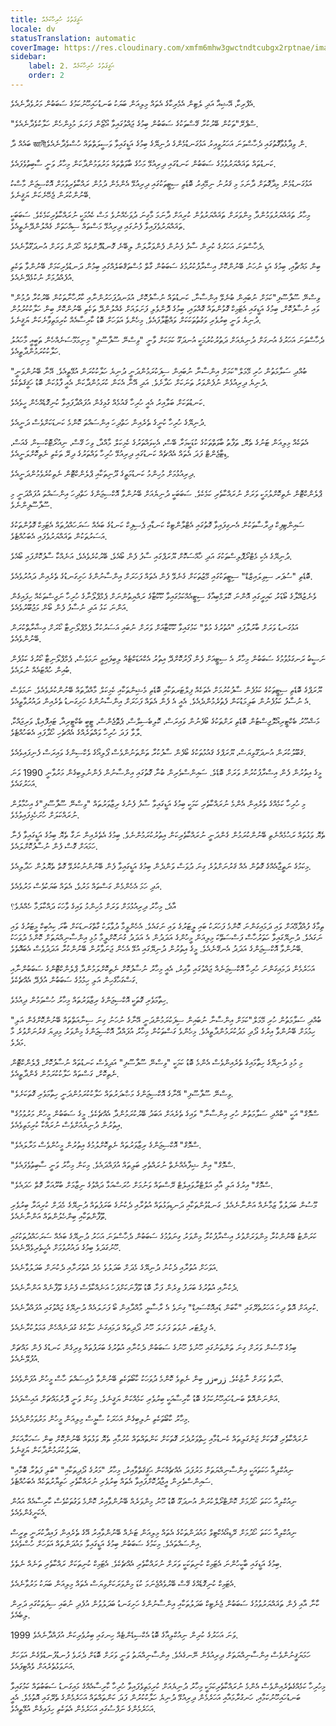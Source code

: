 ```yaml
---
title: ޙަޤީޤަތުގެ ހުރިހާކަމެއް
locale: dv
statusTranslation: automatic
coverImage: https://res.cloudinary.com/xmfm6mhw3gwctndtcubgx2rptnae/image/upload/v1741354419/small_cover_la_gran_rebelion_28716e29d2.webp
sidebar:
    label: 2. ޙަޤީޤަތުގެ ހުރިހާކަމެއް
    order: 2
---
```

އެފްރިކާ، އޭޝިއާ އަދި ލެޓިން އެމެރިކާގެ އެތައް މިލިއަން ބަޔަކު ބަނޑުހައިހޫނުކަމުގެ ސަބަބުން މަރުވެދާނެއެވެ.

"ސްޕްރޭ"ތަކުން ބޭރުކުރާ ގޭސްތަކުގެ ސަބަބުން ބިމުގެ ޖައްވުގައިވާ އޯޒޯން ފަށަލަ މުޅިންހެން ހަލާކުވެދާނެއެވެ.

ބައެއް ދާ জ্ঞানীން ވިދާޅުވާގޮތުގައި ދެހާސްވަނަ އަހަރުވީއިރު އަޅުގަނޑުމެންގެ ދުނިޔޭގެ ބިމުގެ އަޑީގައިވާ ވަސީލަތްތައް ހުސްވެދާނެއެވެ.

ކަނޑުތައް ތަޣައްޔަރުވުމުގެ ސަބަބުން ކަނޑުގައި ދިރިއުޅޭ މަހުގެ ބާވަތްތައް މަރުވަމުންދާކަން މިހާރު ވަނީ ސާބިތުވެފައެވެ.

އަޅުގަނޑުމެން މިދާގޮތަށް ދާނަމަ މި ޤަރުނު ނިމޭއިރު ބޮޑެތި ސިޓީތަކުގައި ދިރިއުޅޭ އެންމެން ދުމުން ރައްކާތެރިވުމަށް އޮކްސިޖަން މާސްކު ބޭނުންކުރަން ޖެހޭނެކަން ޔަޤީނެވެ.

މިހާރު ތަޣައްޔަރުވަމުންދާ މިންވަރަށް ތަޣައްޔަރުވުން ކުރިއަށް ދާނަމަ މާގިނަ ދުވަހެއްނުވެ މަސް ކެއުމަކީ ނުރައްކާތެރިކަމެކެވެ. ސަބަބަކީ ތަޣައްޔަރުވެފައިވާ ފެނުގައި ދިރިއުޅޭ މަސްތައް ސިއްހަތަށް ގެއްލުންދޭނެތީއެވެ.

ދެހާސްވަނަ އަހަރުގެ ކުރިން ސާފު ފެނުން ފެންވަރާލަން ލިބޭނެ ގޮނޑުދޮށްތައް ހޯދަން ވަރަށް އުނދަގޫވާނެއެވެ.

ބިން މައްޗާއި، ބިމުގެ އަޑި ނުހަނު ބޭނުންކޮށް އިސްރާފުކުރުމުގެ ސަބަބުން ގާތް މުސްތަޤްބަލެއްގައި ބިމުން ދަނޑުވެރިކަމަށް ބޭނުންވާ ތަކެތި އުފެއްދުމަށް ނުކުޅެދޭނެއެވެ.

"ވިސްނޭ ސޫފާސޫފި"ކަމަށް ނުބައިން ބުނެވޭ އިންސާނާ، ކަނޑުތައް ނުސާފުކޮށް، އުޅަނދުފަހަރުންނާއި ކާރުހާނާތަކުން ބޭރުކުރާ ދުމުން ވައި ނުސާފުކޮށް، ބިމުގެ އަޑީގައި އެޓަމިކް ގޮވުންތައް ގޮއްވައި، ބިމުގެ ދޮންވެލި ފަށަލައަށް ގެއްލުންދޭ ތަކެތި ބޭނުންކޮށް ބިން ހަލާކުކުރުމުން ދުނިޔެ ވަނީ ބިރުވެރި ވަގުތުތަކަކަށް ވައްޓާލާފައެވެ. މިހެންވެ އަވަހަށް ބޮޑު ކާރިސާއެއް ކުރިމަތިވާނެކަން ޔަޤީނެވެ.

ދެހާސްވަނަ އަހަރުގެ އުނގަށް ދުނިޔެއަށް ދަތުރުކުރުމަކީ އުނދަގޫ ކަމަކަށް ވާނީ "ވިސްނޭ ސޫފާސޫފި" މިނިމަމޫސަނެއްހެން ތަބީއީ މާހައުލު ހަލާކުކުރަމުންދާތީއެވެ.

"ބުއްދި ސަލާމަތުން ހުރި މޭމަލް"ކަމަށް އިންސާނާ ނުބައިން ސިފަކުރަމުންދަނީ ދުނިޔެ ހަލާކުކުރަން އުޅޭތީއެވެ. އޭނާ ބޭނުންވަނީ ދުނިޔެ ދިރިއުޅެން ނުފެންވަރު ތަނަކަށް ހަދާށެވެ. އަދި އޭނާ އެކަން ކުރަމުންދާކަން އެއީ ފާޅުކަން ބޮޑު ހަޤީޤަތެކެވެ.

ކަނޑުތަކަށް ބަލާއިރު އެއީ ހުރިހާ ޤައުމެއް ގުޅިގެން އުފައްދާފައިވާ ކުނިގޮޑެއްހެން ހީވެއެވެ.

ދުނިޔޭގެ ހުރިހާ ކުނީގެ ތެރެއިން ހަތްދިހަ އިންސައްތަ ކޮންމެ ކަނޑަކަށްވެސް ދަނީއެވެ.

އެތަކެއް މިލިއަން ޓަނުގެ ތެޔޮ، ތަފާތު ބާވަތްތަކުގެ ކުޑަކީމަރާ ބޭސް، އެކިވައްތަރުގެ ކެމިކަލް މާއްދާ، ވިހަ ގޭސް، ނިއުރޯޓޮކްސިން ގެއަސް، ޑިޓާޖެންޓް ފަދަ އެތައް އެއްޗެއް ކަނޑުގައި ދިރިއުޅޭ ހުރިހާ ވައްތަރުގެ ދިރޭ ތަކެތި ނެތިކޮށްލަނީއެވެ.

ދިރިއުޅުމަށް މުހިންމު ކަނޑުމަތީގެ ދޫނިތަކާއި ޕްލެންކްޓޮން ނެތިކުރެވެމުންދަނީއެވެ.

ޕްލެންކްޓޮން ނެތިކޮށްލުމަކީ ވަރަށް ނުރައްކާތެރި ކަމެކެވެ. ސަބަބަކީ ދުނިޔެއަށް ބޭނުންވާ އޮކްސިޖަންގެ ހަތްދިހަ އިންސައްތަ އުފައްދަނީ މި ސޫފާސޫފިންނެވެ.

ސައިންޓިފިކް ދިރާސާތަކުން އެނގިފައިވާ ގޮތުގައި އެޓްލާންޓިކް ކަނޑާއި ޕެސިފިކް ކަނޑުގެ ބައެއް ސަރަހައްދުތައް އެޓަމިކް ގޮވުންތަކުގެ އަސަރުތަކުން ތަޣައްޔަރުވެފައި އެބަހުއްޓެވެ.

ދުނިޔޭގެ އެކި މެޓްރޯޕޮލިސްތަކުގަ އަދި ޚާއްސަކޮށް ޔޫރަޕްގައި ސާފު ފެން ބޯއެވެ، ބޭރުކުރެވެއެވެ، އަނެއްކާ ސާފުކޮށްފައި ބޯއެވެ.

ބޮޑެތި "ސުޕަރ ސިވިލައިޒްޑް" ސިޓީތަކުގައި މޭޒުތަކަށް ގެނެވޭ ފެން އެތައް ފަހަރަށް އިންސާނުންގެ ހަށިގަނޑުގެ ތެރެއިން ދައުރުވެއެވެ.

ވެނެޒުއޭލާގެ ބޯޑަރު ކައިރީގައި އޮންނަ ކޮލަމްބިއާގެ ސިޓީއެއްކަމުގައިވާ ކޫކޫޓާގެ ރައްޔިތުންނަށް ޕެމްޕްލޯނާގެ ހުރިހާ ނަޖިސްތަކެއް ހިފައިގެން އަންނަ ކަޅު އަދި ނުސާފު ފެން ބޯން މަޖުބޫރުވެއެވެ.

އަޅުގަނޑު ވަރަށް ބާރުލާފައި "އުތުރުގެ މުތް" ކަމުގައިވާ ކޫކޫޓާއަށް ވަރަށް ނުބައި އަސަރުކުރާ ޕެމްޕްލޯނިޓާ ކޯރަށް އިޝާރާތްކުރަން ބޭނުންވެއެވެ.

ނަސީބު ރަނގަޅުވުމުގެ ސަބަބުން މިހާރު އެ ސިޓީއަށް ފެން ފޯރުކޮށްދޭ އިތުރު އެކްއަޑަކްޓެއް ލިބިފައިވީ ނަމަވެސް، ޕެމްޕްލޯނިޓާ ކޯރުގެ ކަޅުފެން ބުއިން ހުއްޓައެއް ނުލައެވެ.

ޔޫރަޕްގެ ބޮޑެތި ސިޓީތަކުގެ ކަޅުފެން ސާފުކުރުމަށް އެތަކެއް ފިލްޓަރތަކާއި ބޮޑެތި މެޝިންތަކާއި ކެމިކަލް މާއްދާތައް ބޭނުންކުރެވެއެވެ. ނަމަވެސް އެ ނުސާފު ކަޅުފެނުން ބަލިމަޑުކަން ފެތުރެމުންދެއެވެ. އެއީ އެ ފެން އެތައް ފަހަރަށް އިންސާނުންގެ ހަށިގަނޑު ތެރެއިން ދައުރުވާތީއެވެ.

މަޝްހޫރު ބެކްޓީރިއޯލޮޖިސްޓުން ބޮޑެތި ރަށްތަކުގެ ބޯފެނުން ވައިރަސް، ކޮލިބެސިލްސް، ޕެތޮޖެންސް، ޓީބީ ބެކްޓީރިއާ، ޓައިފޮއިޑް، ވަރިޖައްކާ، ލާވާ ފަދަ ހުރިހާ ވައްތަރެއްގެ އެއްޗެހި ހޯދާފައި އެބަހުއްޓެވެ.

ޤަބޫލުކުރަން އުނދަގޫވިޔަސް، ޔޫރަޕްގެ ޤައުމުތަކުގެ ބޯފެން ސާފުކުރާ ތަންތަނުންވެސް ޕޯލިއޯގެ ވެކްސިންގެ ވައިރަސް ފެނިފައިވެއެވެ.

މީގެ އިތުރުން ފެން އިސްރާފުކުރުން ވަރަށް ބޮޑެވެ. ސައިންސްވެރިން ބުނާ ގޮތުގައި އިންސާނުން ފެންނުލިބިގެން މަރުވާނީ 1990 ވަނަ އަހަރުގައެވެ.

މި ހުރިހާ ކަމެއްގެ ތެރެއިން އެންމެ ނުރައްކާތެރި ކަމަކީ ބިމުގެ އަޑީގައިވާ ސާފު ފެނުގެ ރިޒާވަރުތައް "ވިސްނޭ ސޫފާސޫފި"ގެ އިހުމާލުން ނުރައްކަލަށް ހުށަހެޅިފައިވުމެވެ.

ތެޔޮ ވަޅުތައް ރަޙުމެއްނެތި ބޭނުންކުރަމުން ގެންދަނީ ނުރައްކާތެރިކަން އިތުރުކުރަމުންނެވެ. ބިމުގެ އެތެރެއިން ނަގާ ތެޔޮ ބިމުގެ އަޑީގައިވާ ފެނާ ހަމައަށް ގޮސް ފެން ނުސާފުކޮށްލައެވެ.

މިކަމުގެ ނަތީޖާއެއްގެ ގޮތުން އެއް ޤަރުނަށްވުރެ ގިނަ ދުވަސް ވަންދެން ބިމުގެ އަޑީގައިވާ ފެން ބޭނުންނުކުރެވޭ ގޮތް ތެޔޮލުން ހަދާލިއެވެ.

އަދި ހަމަ އެހެންމެން ގަސްތައް މަރުވެ، އެތައް ބަޔަކުވެސް މަރުވެއެވެ.

އާދެ، މިހާރު ދިރިއުޅުމަށް ވަރަށް މުހިންމު ވައިގެ ވާހަކަ ދައްކާލަމާ ހެއްޔެވެ؟

ތިމާގެ ފުއްޕާމޭއަށް ވައި ދަމައިގަންނަ ކޮންމެ ފަހަރަކު ބައި ލީޓަރުގެ ވައި ނަގައެވެ. އެހެންވީމާ ދުވާލަކު ގާތްގަނޑަކަށް ބާރަ ކިއުބިކް މީޓަރުގެ ވައި ނަގައެވެ. ދުނިޔޭގައިވާ ހަތަރުހާސް ފަސްސަތޭކަ މިލިއަން މީހުންގެ އަދަދުން އެ އަދަދު ގުނަކޮށްލީމާ މުޅި އިންސާނިއްޔަތަށް ކޮންމެ ދުވަހަކު ބޭނުންވާ އޮކްސިޖަންގެ އަދަދު އެނގޭނެއެވެ. މީގެ އިތުރުން ދުނިޔޭގައި އުޅޭ އެހެން ޖަނަވާރުން ބޭނުންކުރާ އަދަދުވެސް އެބައޮތެވެ.

އަހަރެމެން ދަމައިގަންނަ ހުރިހާ އޮކްސިޖަނެއް ޖައްވުގައި ވާއިރު، އެއީ މިހާރު ނުސާފުކޮށް ނެތިކޮށްލަމުންދާ ޕްލެންކްޓޮންގެ ސަބަބުންނާއި ގަސްގަހާގެހިން އަލި ހިމުމުގެ ސަބަބުން އުފެދޭ އެއްޗެކެވެ.

ހިތާމަވެރި ގޮތަކީ އޮކްސިޖަންގެ ރިޒާވަރުތައް މިހާރު ހުސްވަމުން ދިއުމެވެ.

"ބުއްދި ސަލާމަތުން ހުރި މޭމަލް"ކަމަށް އިންސާނާ ނުބައިން ސިފަކުރަމުންދަނީ އޭނާގެ ނުހަނު ގިނަ ސިނާއަތްތައް ބޭނުންކޮށްގެން އަލި ހިމުމަށް ބޭނުންވާ އިރުގެ ދޯދި މަދުކުރަމުންދާތީއެވެ. މިހެންވެ ގަސްތަކުން މިހާރު އުފައްދާ އޮކްސިޖަންގެ މިންވަރު މިދިޔަ ޤަރުނަށްވުރެ މާ މަދެވެ.

މި މުޅި ދުނިޔޭގެ ހިތާމައިގެ ތެރެއިންވެސް އެންމެ ބޮޑު ކަމަކީ "ވިސްނޭ ސޫފާސޫފި" އަދިވެސް ކަނޑުތައް ނުސާފުކޮށް، ޕްލެންކްޓޮން ނެތިކޮށް، ގަސްތައް ހަލާކުކުރަމުން ގެންދާތީއެވެ.

"ވިސްނޭ ސޫފާސޫފި" އޭނާގެ އޮކްސިޖަންގެ މަޞްދަރުތައް ހަލާކުކުރަމުންދަނީ ހިތާމަވެރި ގޮތަކަށެވެ.

"ސްމޮގް" އަކީ "ބުއްދި ސަލާމަތުން ހުރި އިންސާނާ" ވައިގެ ތެރެއަށް އަބަދު ބޭރުކުރަމުންދާ އެއްޗެކެވެ. މީގެ ސަބަބުން މީހުން މަރުވުމުގެ އިތުރުން ދުނިޔެއަށްވެސް ނުރައްކާ ކުރިމަތިވެއެވެ.

"ސްމޮގް" އޮކްސިޖަންގެ ރިޒާވަރުތައް ނެތިކޮށްލުމުގެ އިތުރުން މީހުންވެސް މަރާލައެވެ.

"ސްމޮގް" އިން ޝިފާއެއްނެތް ނުރައްތެރި ބަލިތައް އުފައްދައެވެ. މިކަން މިހާރު ވަނީ ސާބިތުވެފައެވެ.

"ސްމޮގް" އިރުގެ އަލި އާއި އަލްޓްރާވައިލެޓް ރޭސްތައް ވަނުމަށް ހުރަސްއަޅާ ދައްވުގެ ނިޒާމަށް ބުރޫއަރާ ގޮތް ހަދައެވެ.

މޫސުން ބަދަލުވާ ޒަމާނެއް އަންނާނެއެވެ. ގަނޑުވުންތަކާއި ދަނޑިވަޅުތައް އުތުރާއި ދެކުނުގެ ބަރަފުތައް ދުނިޔޭގެ މެދަށް ކުރިއަރާ ބިރުވެރި ތޫފާންތަކާއި ބިންހެލުންތައް އަންނާނެއެވެ.

ކަރަންޓު ބޭނުންކުރާ މިންވަރަށްވުރެ އިސްރާފުކުރާ މިންވަރު ގިނަވުމުގެ ސަބަބުން ދެހާސްވަނަ އަހަރު ދުނިޔޭގެ ބައެއް ސަރަހައްދުތަކުގައި ހޫނުގަދަވެ ބިމުގެ ދައުރުވުމަށް އެހީތެރިވެދޭނެއެވެ.

އަވަހަށް އުތުރާއި ދެކުނު ދުނިޔޭގެ މެދަށް ބަދަލުވެ މެދު އުތުރަށާއި ދެކުނަށް ބަދަލުވާނެއެވެ.

ދެކުނާއި އުތުރުގެ ބަރަފު ވިރެން ފަށާ ބޮޑު ތޫފާނަކަށްފަހު އަނެއްކާވެސް ފެނުގެ ތޫފާނެއް އަންނާނެއެވެ.

ކުރިއަށް އޮތް ދިހަ އަހަރުތެރޭގައި "ކާބަން ޑައިއޮކްސައިޑް" ގިނަވެ އެ ރާސާޔީ މާއްދާއިން ބޯ ފަށަލައެއް ދުނިޔޭގެ ޖައްވުގައި އުފައްދާނެއެވެ.

އެ ފިލްޓަރ ނުވަތަ ފަށަލަ ހޫނު ދޯދިތައް ދަމައިގަނެ ހަލާކުގެ ގުދަނެއްހެން ޢަމަލުކުރާނެއެވެ.

ބިމުގެ މޫސުން ވަރަށް ގިނަ ތަންތަނުގައި ހޫނުވެ ހޫނުގެ ސަބަބުން ދެކުނާއި އުތުރުގެ ބަރަފުތައް ވިރިގެން ކަނޑުގެ ފެން މައްޗަށް އުފުލޭނެއެވެ.

ޙާލަތު ވަރަށް ނާޒުކެވެ. زرބزر ބިން ނެތިވެ ކޮންމެ ދުވަހަކު ކާބޯތަކެތި ބޭނުންވާ ދުއިސައްތަ ހާސް މީހުން އުފަންވެއެވެ.

އަންނަންއޮތް ބަނޑުހައިހޫނުކަމުގެ ބޮޑު ކާރިސާއަކީ ބިރުވެރި ކަމެއްކަން ޔަޤީނެވެ. މިކަން ވަނީ ދޮރުމައްޗަށް އައިސްފައެވެ.

މިހާރު ކާބޯތަކެތި ނުލިބިގެން އަހަރަކު ސާޅީސް މިލިއަން މީހުން މަރުވަމުންދެއެވެ.

ނުރައްކާތެރި ގޮތަކަށް ޖަންގަލިތައް ކެނޑުމާއި ހިތްވަރުދެރަ ގޮތަކަށް ކަންތައްތައް ކުރުމާއި ތެޔޮ ވަޅުތައް ބޭނުންކޮށް ބިން ސަހަރާއަކަށް ބަދަލުކުރަމުންދާކަން ޔަޤީނެވެ.

ނިއުކްލިއާ ހަކަތައަކީ އިންސާނިއްޔަތަށް މަރުފަދަ އެއްޗެއްކަން ޙަޤީޤަތްވާއިރު، މިހާރު "މަރުގެ ދޯދިތަކާއި" "ބަލި ފަތުރާ ބޮމާއި" ސައިންސްވެރިން އީޖާދުކޮށްފައިވާ އެތައް ބިރުވެރި ނުރައްކާތެރި ހަތިޔާރުތަކެއް އެބަހުއްޓެވެ.

ނިއުކްލިއާ ހަކަތަ ހޯދުމަށް ކޮންޓްރޯލްކުރަން އުނދަގޫ ބޮޑު ހޫނު މިންވަރެއް ބޭނުންވާއިރު ކޮންމެ ވަގުތަކުވެސް ކާރިސާއެއް އައުން އެކަށީގެންވެއެވެ.

ނިއުކްލިއާ ހަކަތަ ހޯދުމަށް ރޭޑިއޯއެކްޓިވް މައުދަންތަކުގެ އެތައް މިލިއަން ޓަނެއް ބޭނުންވާއިރު އޭގެ ތެރެއިން ފައިދާކުރަނީ ތިރީސް އިންސައްތައެވެ. މިކަމުގެ ސަބަބުން ބިމުގެ އަޑީގައިވާ މައުދަންތައް އަވަހަށް ހުސްވެއެވެ.

ބިމުގެ އަޑީގައި ބާކީހުންނަ އެޓަމިކް ކުނިތަކަކީ ވަރަށް ނުރައްކާތެރި އެއްޗެކެވެ. އެޓަމިކް ކުނިތަކަށް ރައްކާތެރި ތަނެއް ނެތެވެ.

އެޓަމިކް ކުނިގޮޑެއްގެ ގޭސް ބޭރުވެއްޖެނަމަ ކުޑަ މިންވަރަކަށްވިޔަސް އެތައް މިލިއަން ބަޔަކު މަރުވާނެއެވެ.

ކާނާ އާއި ފެން ތަޣައްޔަރުވުމުގެ ސަބަބުން ޖެނެޓިކް ބަދަލުތަކާއި އިންސާނުންގެ ހަށިގަނޑު ބަދަލުވުން އުފެދި ނުބައި ސިފަތަކުގައި ދަރިން ލިބެއެވެ.

1999 ވަނަ އަހަރުގެ ކުރިން ނިއުކްލިއާގެ ބޮޑު އެކްސިޑެންޓެއް ހިނގައި ބިރުވެރިކަން އުފައްދާނެއެވެ.

ހަމަޔަޤީނުންވެސް އިންސާނިއްޔަތަށް ދިރިއުޅެން ނޭނގެއެވެ. އިންސާނިއްޔަތު ވަނީ ވަރަށް ބޮޑަށް ދެރަވެ ފުނޑުފުނޑުވެގެން އަވަހަށް އަނަވަޅުތެރެއަށް ވެއްޓިފައެވެ.

މިހުރިހާ ކަމެއްގެތެރެއިންވެސް އެންމެ ނުރައްކާތެރިކަމަކީ މިހާރު ދުނިޔެއަށް ކުރިމަތިވެފައިވާ ހުރިހާ ކާރިސާއެއްގެ މައިގަނޑު ސަބަބުތައް ކަމުގައިވާ ބަނޑުހައިހޫނުކަމާއި، ހަނގުރާމައާއި އަހަރެމެން ދިރިއުޅޭ ދުނިޔެ ހަލާކުކުރުން ފަދަ ކަންތައްތައް އަހަރެމެންގެ ތެރޭގައި އޮތުމެވެ. އެއީ އަހަރެމެންގެ ނަފްސުގައި އަހަރެމެން އެތަކެތި ހިފައިގެން އުޅޭތީއެވެ.


